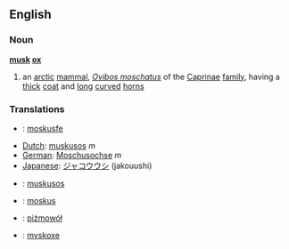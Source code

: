 ==English==
===Noun===
{{wikipedia}}
'''[[musk]] [[ox]]'''
# an [[arctic]] [[mammal]], ''[[Ovibos moschatus]]'' of the [[Caprinae]] [[family]], having a [[thick]] [[coat]] and [[long]] [[curve]]d [[horn]]s

===Translations===
*{{nn}}: [[moskusfe]]
*[[Dutch]]: [[muskusos]] ''m''
*[[German]]: [[Moschusochse]] ''m'' 
*[[Japanese]]: [[ジャコウウシ]] (jakouushi)
*{{nl}}: [[muskusos]] {{m}}
*{{nb}}: [[moskus]]
*{{pl}}: [[piżmowół]]
*{{sv}}: [[myskoxe]]